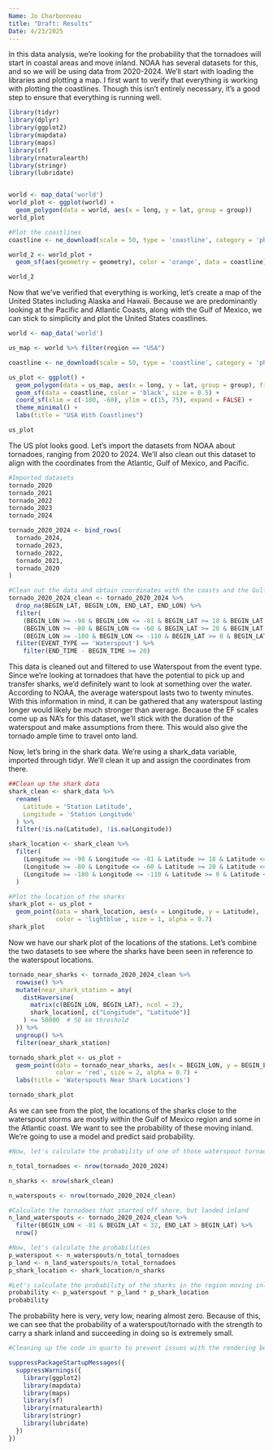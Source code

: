 ```yaml
---
Name: Jo Charbonneau
title: "Draft: Results"
Date: 4/23/2025
---
```


In this data analysis, we're looking for the probability that the tornadoes will start in coastal areas and move inland. NOAA has several datasets for this, and so we will be using data from 2020-2024. We'll start with loading the libraries and plotting a map. I first want to verify that everything is working with plotting the coastlines. Though this isn't entirely necessary, it's a good step to ensure that everything is running well. 

```r
library(tidyr)
library(dplyr)
library(ggplot2)
library(mapdata)
library(maps)
library(sf)
library(rnaturalearth)
library(stringr)
library(lubridate)


world <- map_data('world')
world_plot <- ggplot(world) + 
  geom_polygon(data = world, aes(x = long, y = lat, group = group))
world_plot

#Plot the coastlines 
coastline <- ne_download(scale = 50, type = 'coastline', category = 'physical', returnclass = 'sf')

world_2 <- world_plot + 
  geom_sf(aes(geometry = geometry), color = 'orange', data = coastline)

world_2

```

Now that we've verified that everything is working, let's create a map of the United States including Alaska and Hawaii. Because we are predominantly looking at the Pacific and Atlantic Coasts, along with the Gulf of Mexico, we can stick to simplicity and plot the United States coastlines. 
```r

world <- map_data('world')

us_map <- world %>% filter(region == "USA")

coastline <- ne_download(scale = 50, type = 'coastline', category = 'physical', returnclass = 'sf')

us_plot <- ggplot() + 
  geom_polygon(data = us_map, aes(x = long, y = lat, group = group), fill = 'lightgray', color = 'black') + 
  geom_sf(data = coastline, color = 'black', size = 0.5) +
  coord_sf(xlim = c(-180, -60), ylim = c(15, 75), expand = FALSE) + 
  theme_minimal() + 
  labs(title = "USA With Coastlines")

us_plot


```

The US plot looks good. Let's import the datasets from NOAA about tornadoes, ranging from 2020 to 2024. We'll also clean out this dataset to align with the coordinates from the Atlantic, Gulf of Mexico, and Pacific. 
```r
#Imported datasets
tornado_2020
tornado_2021
tornado_2022
tornado_2023
tornado_2024

tornado_2020_2024 <- bind_rows(
  tornado_2024,
  tornado_2023,
  tornado_2022,
  tornado_2021,
  tornado_2020
)

#Clean out the data and obtain coordinates with the coasts and the Gulf of Mexico
tornado_2020_2024_clean <- tornado_2020_2024 %>%
  drop_na(BEGIN_LAT, BEGIN_LON, END_LAT, END_LON) %>%
  filter(
    (BEGIN_LON >= -98 & BEGIN_LON <= -81 & BEGIN_LAT >= 18 & BEGIN_LAT <= 32)| #Gulf of Mexico
    (BEGIN_LON >= -80 & BEGIN_LON <= -60 & BEGIN_LAT >= 20 & BEGIN_LAT <= 45)| #Atlantic Ocean
    (BEGIN_LON >= -180 & BEGIN_LON <= -110 & BEGIN_LAT >= 0 & BEGIN_LAT <= 45)) %>% #Pacific Ocean
  filter(EVENT_TYPE == 'Waterspout') %>%
    filter(END_TIME - BEGIN_TIME >= 20)
```
This data is cleaned out and filtered to use Waterspout from the event type. Since we're looking at tornadoes that have the potential to pick up and transfer sharks, we'd definitely want to look at something over the water. According to NOAA, the average waterspout lasts two to twenty minutes. With this information in mind, it can be gathered that any waterspout lasting longer would likely be much stronger than average. Because the EF scales come up as NA's for this dataset, we'll stick with the duration of the waterspout and make assumptions from there. This would also give the tornado ample time to travel onto land. 

Now, let's bring in the shark data. We're using a shark_data variable, imported through tidyr. We'll clean it up and assign the coordinates from there. 

```r
##Clean up the shark data
shark_clean <- shark_data %>%
  rename(
    Latitude = 'Station Latitude',
    Longitude = 'Station Longitude'
  ) %>%
  filter(!is.na(Latitude), !is.na(Longitude))

shark_location <- shark_clean %>%
  filter(
    (Longitude >= -98 & Longitude <= -81 & Latitude >= 18 & Latitude <= 32) |
    (Longitude >= -80 & Longitude <= -60 & Latitude >= 20 & Latitude <= 45) |
    (Longitude >= -180 & Longitude <= -110 & Latitude >= 0 & Latitude <= 45)
  )

#Plot the location of the sharks 
shark_plot <- us_plot + 
  geom_point(data = shark_location, aes(x = Longitude, y = Latitude),
             color = 'lightblue', size = 1, alpha = 0.7)
shark_plot

```
Now we have our shark plot of the locations of the stations. Let's combine the two datasets to see where the sharks have been seen in reference to the waterspout locations. 

```r
tornado_near_sharks <- tornado_2020_2024_clean %>%
  rowwise() %>%
  mutate(near_shark_station = any(
    distHaversine(
      matrix(c(BEGIN_LON, BEGIN_LAT), ncol = 2),
      shark_location[, c("Longitude", "Latitude")]
    ) <= 50000  # 50 km threshold
  )) %>%
  ungroup() %>%
  filter(near_shark_station)

tornado_shark_plot <- us_plot +
  geom_point(data = tornado_near_sharks, aes(x = BEGIN_LON, y = BEGIN_LAT),
             color = 'red', size = 2, alpha = 0.7) +
  labs(title = 'Waterspouts Near Shark Locations')

tornado_shark_plot
```
As we can see from the plot, the locations of the sharks close to the waterspout storms are mostly within the Gulf of Mexico region and some in the Atlantic coast. We want to see the probability of these moving inland. We're going to use a model and predict said probability. 

```r
#Now, let's calculate the probability of one of those waterspout tornadoes with sharks moving inland, starting with the waterspout probability

n_total_tornadoes <- nrow(tornado_2020_2024)

n_sharks <- nrow(shark_clean)

n_waterspouts <- nrow(tornado_2020_2024_clean)

#Calculate the tornadoes that started off shore, but landed inland
n_land_waterspouts <- tornado_2020_2024_clean %>%
  filter(BEGIN_LON < -81 & BEGIN_LAT < 32, END_LAT > BEGIN_LAT) %>%
  nrow()

#Now, let's calculate the probabilities 
p_waterspout <- n_waterspouts/n_total_tornadoes
p_land <- n_land_waterspouts/n_total_tornadoes
p_shark_location <- shark_location/n_sharks

#Let's calculate the probability of the sharks in the region moving inland
probability <- p_waterspout * p_land * p_shark_location
probability
```
The probability here is very, very low, nearing almost zero. Because of this, we can see that the probability of a waterspout/tornado with the strength to carry a shark inland and succeeding in doing so is extremely small. 



```r
#Cleaning up the code in quarto to prevent issues with the rendering being messy 

suppressPackageStartupMessages({
  suppressWarnings({
    library(ggplot2)
    library(mapdata)
    library(maps)
    library(sf)
    library(rnaturalearth)
    library(stringr)
    library(lubridate)
  })
})

```